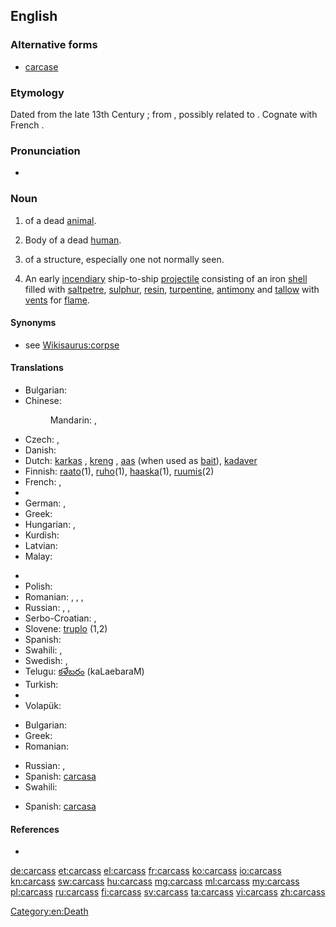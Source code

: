 ==English==

===Alternative forms===
* [[carcase]]

===Etymology===
Dated from the late 13th Century {{C.E.}}; from {{etyl|xno|en}} {{term|sc=polytonic|carcois||lang=fro}}, possibly related to {{etyl|fro|en}} {{term|sc=polytonic|charcois||lang=fro}}. Cognate with French {{term|carcasse|lang=fr}}.

===Pronunciation===
* {{audio|en-us-carcass.ogg|Audio (US)}}

===Noun===
{{en-noun|es}}

# {{l/en|body|Body}} of a dead [[animal]].
# Body of a dead [[human]].
# {{l/en|framework|Framework}} of a structure, especially one not normally seen.
# {{context|nautical|lang=en}} An early [[incendiary]] ship-to-ship [[projectile]] consisting of an iron [[shell]] filled with [[saltpetre]], [[sulphur]], [[resin]], [[turpentine]], [[antimony]] and [[tallow]] with [[vent]]s for [[flame]].

====Synonyms====
* see [[Wikisaurus:corpse]]

====Translations====
{{trans-top|dead animal}}
* Bulgarian: {{t+|bg|леш|m|tr=leš}}
* Chinese:
*: Mandarin: {{t|cmn|屍體|sc=Hani}}, {{t|cmn|尸体|tr=shītǐ|sc=Hani}}
* Czech: {{t-|cs|zdechlina|f}}, {{t-|cs|mrtvola|f}}
* Danish: {{t+|da|kadaver}}
* Dutch: [[karkas]] {{n}}, [[kreng]] {{n}}, [[aas]] {{n}} (when used as [[bait]]), [[kadaver]]
* Finnish: [[raato]](1), [[ruho]](1), [[haaska]](1), [[ruumis]](2)
* French: {{t+|fr|carcasse|m}}, {{t+|fr|cadavre|m}}
* {{trreq|ka}}
* German: {{t+|de|Aas}}, {{t+|de|Aase}}
* Greek: {{t+|el|ψοφίμι|n}}
* Hungarian: {{t+|hu|dög}}, {{t+|hu|tetem}}
* Kurdish: {{t+|ku|mirar}}
* Latvian: {{t+|lv|maita|f}}
* Malay: {{t-|ms|bangkai}}
{{trans-mid}}
* {{trreq|mn}}
* Polish: {{t+|pl|ścierwo|n}}
* Romanian: {{t+|ro|cadavru|n}}, {{t-|ro|corp mort|n}}, {{t-|ro|hoit|n}}, {{t+|ro|stârv|n}}
* Russian: {{t+|ru|туша|f|tr=túša}}, {{qualifier|small animal, bird}} {{t+|ru|тушка|f|tr=túška|sc=Cyrl}}, {{qualifier|inedible}} {{t+|ru|падаль|f|tr=pádal’|sc=Cyrl}}
* Serbo-Croatian: {{t-|sh|lešina}}, {{t-|sh|truplo}}
* Slovene: [[truplo]] {{n}} (1,2)
* Spanish: {{t+|es|cadáver}}
* Swahili: {{t+|sw|mzoga}},  {{t+|sw|jifu}}
* Swedish: {{t+|sv|as|n}},  {{t+|sv|kadaver|n}}
* Telugu: [[కళేబరం]] (kaLaebaraM)
* Turkish: {{t+|tr|leş}}
* {{trreq|tyv}}
* Volapük: {{t-|vo|nimafun}}
{{trans-bottom}}

{{trans-see|dead human|corpse}}

{{trans-top|frame}}
* Bulgarian: {{t+|bg|арматура|f}}
* Greek: {{t+|el|σκελετός|m|tr=skeletós}}
* Romanian: {{t-|ro|carcasă|f}}
{{trans-mid}}
* Russian: {{t+|ru|каркас|m|sc=Cyrl|tr=karkás}}, {{t+|ru|остов|m|sc=Cyrl|tr=óstov}}
* Spanish: [[carcasa]] {{f}}
* Swahili: {{t-|sw|kirimba}}
{{trans-bottom}}

{{trans-top|nautical}}
* Spanish: [[carcasa]] {{f}}
{{trans-mid}}
{{trans-bottom}}

====References====
* {{R:Online Etymology Dictionary}}

[[Category:en:Death]]

[[de:carcass]]
[[et:carcass]]
[[el:carcass]]
[[fr:carcass]]
[[ko:carcass]]
[[io:carcass]]
[[kn:carcass]]
[[sw:carcass]]
[[hu:carcass]]
[[mg:carcass]]
[[ml:carcass]]
[[my:carcass]]
[[pl:carcass]]
[[ru:carcass]]
[[fi:carcass]]
[[sv:carcass]]
[[ta:carcass]]
[[vi:carcass]]
[[zh:carcass]]